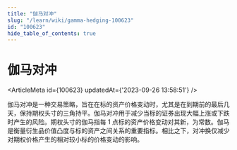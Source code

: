 ```yaml
---
title: "伽马对冲"
slug: "/learn/wiki/gamma-hedging-100623"
id: "100623"
hide_table_of_contents: true
---
```



# 伽马对冲

<ArticleMeta id={100623} updatedAt={'2023-09-26 13:58:51'} />
<div className='border-solid border-b border-t-0 my-4 border-[var(--ifm-color-gray-300)]' />

伽马对冲是一种交易策略，旨在在标的资产价格变动时，尤其是在到期前的最后几天，保持期权头寸的三角持平。伽马对冲用于减少当标的证券出现大幅上涨或下跌时产生的风险。期权头寸的伽马指每 1 点标的资产价格变动对其新，为常数。伽马是衡量衍生品价值凸度与标的资产之间关系的重要指标。相比之下，对冲换仅减少对期权价格产生的相对较小标的价格变动的影响。
